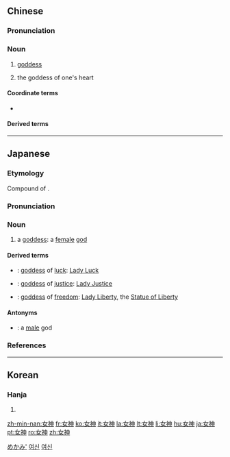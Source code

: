 ==Chinese==
{{zh-forms}}

===Pronunciation===
{{zh-pron
|m=nǚshén
|c=neoi5 san4
|h=pfs=ńg-sṳ̀n
|mn=lí-sîn
|cat=n
}}

===Noun===
{{zh-noun}}

# [[goddess]]
# {{lb|zh|neologism}} {{qualifier|of a young female, e.g. a {{l|zh|白富美}}}} the goddess of one's heart

====Coordinate terms====
* {{zh-l|男神}}

====Derived terms====
{{zh-der|宅男女神}}

{{zh-cat|Gods|Religion}}

----

==Japanese==
<div style="float:right;">
{{wikipedia|lang=ja}}
{{wikipedia|Goddess}}
</div>

===Etymology===
{{ja-kanjitab|め|かみ|k2=がみ|yomi=k}}
Compound of {{compound|女|tr1=me|t1=woman, female|神|tr2=kami|t2=god, divinity|lang=ja|sort=めがみ}}. {{rendaku2|sort=めがみ|kami|gami}}

===Pronunciation===
{{ja-pron|yomi=k|めがみ|acc=1|acc_ref=NHK,DJR}}

===Noun===
{{ja-noun|めがみ}}

# a [[goddess]]: a [[female]] [[god]]

====Derived terms====
{{der-top}}
* {{ja-r|幸運の女神|こううん の めがみ}}: [[goddess]] of [[luck]]: [[Lady Luck]]
* {{ja-r|正義の女神|せいぎ の めがみ}}: [[goddess]] of [[justice]]: [[Lady Justice]]
* {{ja-r|自由の女神|じゆう の めがみ}}: [[goddess]] of [[freedom]]: [[Lady Liberty]], the [[Statue of Liberty]]
{{der-bottom}}

====Antonyms====
* {{ja-r|男神|おがみ}}: a [[male]] god

===References===
<references/>

[[Category:ja:Gods|めかみ']]

----

==Korean==

===Hanja===
{{ko-hanja|hangeul=[[여신]]|eumhun=|rv=yeosin|mr=yŏsin|y=<sup>n</sup>yesin}}

# {{hanja form of|여신|[[goddess]]}}

[[Category:ko:Gods|여신]]
[[Category:ko:Religion|여신]]

[[zh-min-nan:女神]]
[[fr:女神]]
[[ko:女神]]
[[it:女神]]
[[la:女神]]
[[lt:女神]]
[[li:女神]]
[[hu:女神]]
[[ja:女神]]
[[pt:女神]]
[[ro:女神]]
[[zh:女神]]